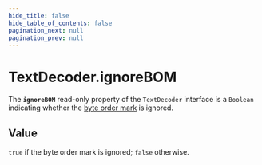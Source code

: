 ```yaml
---
hide_title: false
hide_table_of_contents: false
pagination_next: null
pagination_prev: null
---
```

# TextDecoder.ignoreBOM

The **`ignoreBOM`** read-only property of the `TextDecoder` interface is a `Boolean` indicating whether the [byte order mark](https://www.w3.org/International/questions/qa-byte-order-mark) is ignored.

## Value

`true` if the byte order mark is ignored; `false` otherwise.
